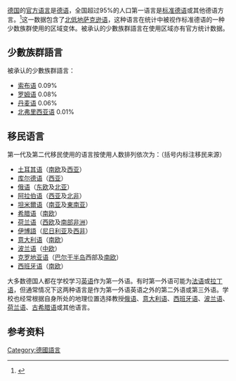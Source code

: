 {{Languages of
| country = 德国
| official = [[德语|德语]]（>95%）
| regional = [[下莱茵语|下莱茵语]]、[[林堡语|林堡语]]、[[卢森堡语|卢森堡语]]、[[阿勒曼尼语|阿勒曼尼语]]、[[奥地利-巴伐利亚语|巴伐利亚语]]、[[丹麦语|丹麦语]]、[[上索布语|上索布语]]、[[下索布语|下索布语]]、[[北弗里西亚语|北弗里西亚语]]、[[沙特弗里西語|沙特弗里西語]]、[[罗姆语|罗姆语]]、[[低地德语|低地德语]]
| immigrant = [[土耳其语|土耳其语]]、[[俄语|俄语]]、[[波兰语|波兰语]]、[[克罗地亚语|克罗地亚语]]、[[荷兰语|荷兰语]]、[[希腊语|希腊语]]及其他语言
| foreign = [[英语|英语]]（56%）<br>[[法语|法语]]（15%） <br>[[俄语|俄语]]（5%）
| sign = [[德国手语|德国手语]]
| keyboard = [[QWERTZ|QWERTZ]]键盘
| keyboard image = [[Image:KB_Germany.svg|200px]]
| source = [http://ec.europa.eu/public_opinion/archives/ebs/ebs_243_en.pdf ebs_243_en.pdf] (europa.eu)
}}

[[德国|德国]]的[[官方语言|官方语言]]是[[德语|德语]]，全国超过95%的人口第一语言是[[标准德语|标准德语]]或其他德语方言。<ref name=BBC>{{cite web|url=http://www.bbc.co.uk/languages/european_languages/countries/germany.shtml|title=BBC Education|accessdate=2013-10-14|archive-date=2018-08-17|archive-url=https://web.archive.org/web/20180817070119/http://www.bbc.co.uk/languages/european_languages/countries/germany.shtml|dead-url=no}}</ref>这一数据包含了[[北低地萨克逊语|北低地萨克逊语]]，这种语言在统计中被视作标准德语的一种少数族群使用的区域变体。被承认的少數族群語言在使用区域亦有官方统计数据。

==少數族群語言==

被承认的少數族群語言：
*[[索布语|索布语]] 0.09%
*[[罗姆语|罗姆语]] 0.08%
*[[丹麦语|丹麦语]] 0.06%
*[[北弗里西亚语|北弗里西亚语]] 0.01%

==移民语言==
第一代及第二代移民使用的语言按使用人数排列依次为：（括号内标注移民来源）
*[[土耳其语|土耳其语]]（[[南欧|南欧]]及[[西亚|西亚]]）
*[[库尔德语|库尔德语]]（[[西亚|西亚]]）
*[[俄语|俄语]]（[[东欧|东欧]]及[[北亚|北亚]]）
*[[阿拉伯语|阿拉伯语]]（[[西亚|西亚]]及[[北非|北非]]）
*[[坦米爾语|坦米爾语]]（[[南亚|南亚]]及[[東南亚|東南亚]]）
*[[希腊语|希腊语]]（[[南欧|南欧]]）
*[[荷兰语|荷兰语]]（[[西欧|西欧]]及[[南部非洲|南部非洲]]）
*[[伊博語|伊博語]]（[[尼日利亚|尼日利亚]]及[[西非|西非]]）
*[[意大利语|意大利语]]（[[南欧|南欧]]）
*[[波兰语|波兰语]]（[[中欧|中欧]]）
*[[克罗地亚语|克罗地亚语]]（[[巴尔干半岛|巴尔干半岛]]西部及[[南欧|南欧]]）
*[[西班牙语|西班牙语]]（[[南欧|南欧]]）

大多数德国人都在学校学习[[英语|英语]]作为第一外语。有时第一外语可能为[[法语|法语]]或[[拉丁语|拉丁语]]，但通常情况下这两种语言是作为第一外语英语之外的第二外语或第三外语。学校也经常根据自身所处的地理位置选择教授[[俄语|俄语]]、[[意大利语|意大利语]]、[[西班牙语|西班牙语]]、[[波兰语|波兰语]]、[[荷兰语|荷兰语]]、[[古希腊语|古希腊语]]或其他语言。

==参考资料==
{{Portalbox|德国}}
<references/>
{{欧洲题目|语言}}
{{Languages of Germany}}
[[Category:德國語言|Category:德國語言]]
